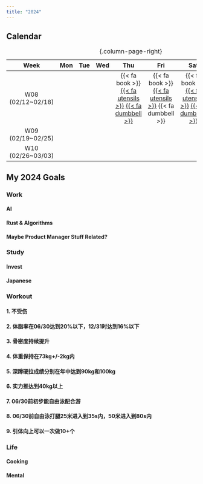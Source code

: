```yaml
---
title: "2024"
---
```


## Calendar

| Week | Mon | Tue | Wed | Thu | Fri | Sat | Sun | Weekly |
|:-:|:-:|:-:|:-:|:-:|:-:|:-:|:-:|:-:|
| W08 (02/12~02/18) | | | | [{{< fa book >}}]{.text-muted} [[{{< fa utensils >}}]{.text-success}](02/2024-02-15.qmd#cooking) [[{{< fa dumbbell >}}]{.text-info}](02/2024-02-15.qmd#workout) | [{{< fa book >}}]{.text-muted} [[{{< fa utensils >}}]{.text-success}](02/2024-02-16.qmd#cooking) [{{< fa dumbbell >}}]{.text-muted} | [{{< fa book >}}]{.text-muted} [[{{< fa utensils >}}]{.text-success}](02/2024-02-17.qmd#cooking) [[{{< fa dumbbell >}}]{.text-info}](02/2024-02-17.qmd#workout) |
| W09 (02/19~02/25) |
| W10 (02/26~03/03) |

: {.column-page-right}


## My 2024 Goals

### Work

#### AI

#### Rust & Algorithms

#### Maybe Product Manager Stuff Related?

### Study

#### Invest

#### Japanese

### Workout

#### 1. 不受伤

#### 2. 体脂率在06/30达到20%以下，12/31时达到16%以下

#### 3. 骨密度持续提升

#### 4. 体重保持在73kg+/-2kg内

#### 5. 深蹲硬拉成绩分别在年中达到90kg和100kg

#### 6. 实力推达到40kg以上

#### 7. 06/30前初步能自由泳配合游

#### 8. 06/30前自由泳打腿25米进入到35s内，50米进入到80s内

#### 9. 引体向上可以一次做10+个

### Life

#### Cooking

#### Mental



